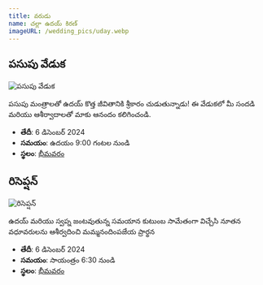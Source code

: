 ```yaml
---
title: వరుడు
name: చల్లా ఉదయ్ కిరణ్
imageURL: /wedding_pics/uday.webp
---
```


## పసుపు వేడుక

![పసుపు వేడుక](/wedding_pics/haldhi.webp)

పసుపు మంత్రాలతో ఉదయ్ కొత్త జీవితానికి శ్రీకారం చుడుతున్నాడు! ఈ వేడుకలో మీ సందడి మరియు ఆశీర్వాదాలతో మాకు ఆనందం కలిగించండి.

- **తేదీ**: 6 డిసెంబర్ 2024
- **సమయం**: ఉదయం 9:00 గంటల నుండి
- **స్థలం**: [భీమవరం](https://google.com/maps)

## రిసెప్షన్‌

![రిసెప్షన్‌](/wedding_pics/reception.webp)

ఉదయ్ మరియు స్వప్న జంటవుతున్న సమయాన కుటుంబ సామేతంగా విచ్చేసి నూతన వధూవరులను ఆశీర్వదించి మమ్మనందింపజేయ ప్రార్థన

- **తేదీ**: 6 డిసెంబర్ 2024
- **సమయం**: సాయంత్రం 6:30 నుండి
- **స్థలం**: [భీమవరం](https://maps.app.goo.gl/yeJBRyUoHo6zgYJZA)
